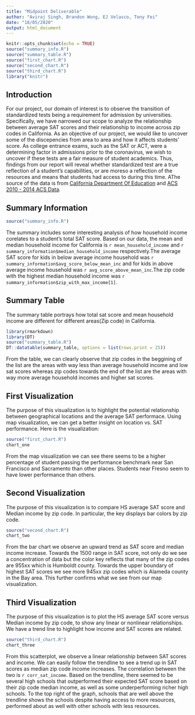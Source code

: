 ```yaml
---
title: "Midpoint Deliverable"
author: "Aviraj Singh, Brandon Wong, EJ Velasco, Tony Fei"
date: "18/05/2020"
output: html_document
---
```


```r
knitr::opts_chunk$set(echo = TRUE)
source("summary_info.R")
source("summary_table.R")
source("first_chart.R")
source("second_chart.R")
source("third_chart.R")
library("knitr")
```

## Introduction

For our project, our domain of interest is to observe the transition of standardized tests being a requirement for admission by universities. Specifically, we have narrowed our scope to analyze the relationship between average SAT scores and their relationship to income across zip codes in California. As an objective of our project, we would like to uncover some of the discepencies from area to area and how it affects students' score. As college entrance exams, such as the SAT or ACT, were a determining factor in admissions prior to the coronavirus, we wish to uncover if these tests are a fair measure of student academics. Thus, findings from our report will reveal whether standardized test are a true reflection of a student's capabilities, or are moreso a reflection of the resources and means that students had access to during this time. AThe source of the data is from [California Department Of Education](https://www.cde.ca.gov/ds/sp/ai/) and [ACS 2010 - 2014 ACS Data](http://www.usa.com/rank/california-state--median-household-income--zip-code-rank.html). 

## Summary Information

```r
source("summary_info.R")
```

The summary includes some interesting analysis of how household income
corelates to a student's total SAT score. Based on our data, the mean
and median household income for California is 
`r mean_household_income` and `r summary_information$median_household_income`
respectively.The average SAT score for kids in below average income
household was `r summary_information$avg_score_below_mean_inc` and for kids
in above average income household was 
`r avg_score_above_mean_inc`.The zip code with the highest
median household income was `r summary_information$zip_with_max_income[1]`.

## Summary Table

The summary table portrays how total sat score and mean household income
are different for different areas(Zip code) in California.

```r
library(rmarkdown)
library(DT)
source("summary_table.R")
DT::datatable(summary_table, options = list(rows.print = 25))
```

From the table, we can clearly observe that zip codes in the beggining 
of the list are the areas with way less than average household income
and low sat scores whereas zip codes towards the end of the list are 
the areas with way more average household incomes and higher sat scores.


## First Visualization

The purpose of this visualization is to highlight the potential relationship
between geographical locations and the average SAT performace. Using map
visualization, we can get a better insight on location vs. SAT performance.
Here is the visualization:

```r

source("first_chart.R")
chart_one
```

From the map visualization we can see there seems to be a higher percentage
of student passing the performance benchmark near San Francisco and Sacramento
than other places. Students near Fresno seem to have lower performance than 
others. 


## Second Visualization

The purpose of this visualization is to compare HS average SAT score and Median income by zip code. In particular, the key displays bar colors by zip code. 

```r

source("second_chart.R")
chart_two
```

From the bar chart we observe an upward trend as SAT score and median income increase. Towards the 1500 range in SAT score, not only do we see a concentration of data but the color key reflects that many of the zip codes are 955xx which is Humboldt county. Towards the upper boundary of highest SAT scores we see more 945xx zip codes which is Alameda county in the Bay area. This further confirms what we see from our map visualization.

## Third Visualization

The purpose of this visualization is to plot the HS average SAT score versus Median income by zip code, to show any linear or nonlinear relationships. We have a trend line to highlight how income and SAT scores are related. 

```r

source("third_chart.R")
chart_three
```

From this scatterplot, we observe a linear relationship between SAT scores and income. We can easily follow the trendline to see a trend up in SAT scores as median zip code income increases. The correlation between the two is `r corr_sat_income`. Based on the trendline, there seemed to be several high schools that outperformed their expected SAT score based on their zip code median income, as well as some underperforming richer high schools. To the top right of the graph, schools that are well above the trendline shows the schools despite having access to more resources, performed about as well with other schools with less resources. 